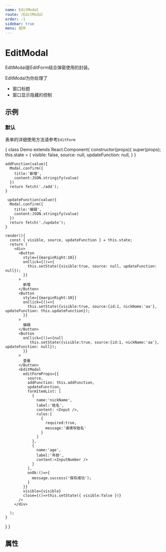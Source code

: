 ```yaml
---
name: EditModal
route: /EditModal
order: -1
sidebar: true
menu: 组件
---
```



# EditModal
EditModal是EditForm结合弹窗使用的封装。

EditModal为你处理了
+ 窗口标题
+ 窗口显示隐藏的控制


## 示例

### 默认

表单的详细使用方法请参考`EditForm`

<Playground>
{
  class Demo extends React.Component{
    constructor(props){
      super(props);
      this.state = {
        visible: false,
        source: null,
        updateFunction: null,
      }
    }

    addFunction(value){
      Modal.confirm({
        title:'新增',
        content:JSON.stringify(value)
      })
      return fetch('./add');
    }

     updateFunction(value){
      Modal.confirm({
        title:'编辑',
        content:JSON.stringify(value)
      })
      return fetch('./update');
    }

    render(){
      const { visible, source, updateFunction } = this.state;
      return (
        <div>
          <Button 
            style={{marginRight:10}}
            onClick={()=>{
              this.setState({visible:true, source: null, updateFunction: null});
            }}
          >
            新增
          </Button>
          <Button 
            style={{marginRight:10}}
            onClick={()=>{
              this.setState({visible:true, source:{id:1, nickName:'aa'}, updateFunction: this.updateFunction});
            }}
          >
            编辑
          </Button>
          <Button 
            onClick={()=>{null
               this.setState({visible:true, source:{id:1, nickName:'aa'}, updateFunction: null});
            }}
          >
            查看
          </Button>
          <EditModal 
            editFormProps={{
              source,
              addFunction: this.addFunction,
              updateFunction,
              formItemList: [
                {
                  name:'nickName',
                  label:'姓名',
                  content: <Input />,
                  rules:[
                    {
                      required:true,
                      message:'请填写姓名'
                    }
                  ]
                },
                {
                  name:'age',
                  label:'年龄',
                  content:<InputNumber />
                }
              ],
              onOk:()=>{
                message.success('保存成功');
              }
            }}  
            visible={visible} 
            close={()=>this.setState({ visible:false })}
          />
        </div>
   
      );
    }
  }
}
</Playground>


## 属性
<Props of={EditModal} />